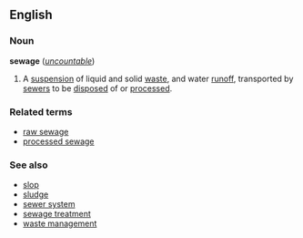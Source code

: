 {{wikipedia}}
==English==

===Noun===
'''sewage''' (''[[uncountable]]'')

# A [[suspension]] of liquid and solid [[waste]], and water [[runoff]], transported by [[sewer]]s to be [[dispose]]d of or [[process]]ed.

===Related terms===
* [[raw sewage]]
* [[processed sewage]]

===See also===
* [[slop]]
* [[sludge]]
* [[sewer system]]
* [[sewage treatment]]
* [[waste management]]